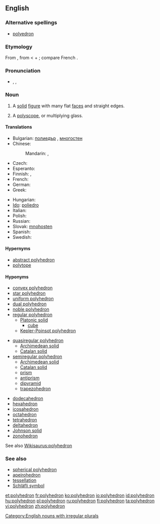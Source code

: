 ==English==
{{wikipedia}}

===Alternative spellings===
* [[polyedron]]

===Etymology===
From {{etyl|NL.}}, from {{etyl|grc|en}} {{term|πολύεδρον|sc=polytonic|tr=poluedron|lang=grc}} < {{term|πολύς|sc=polytonic|tr=polus||many}} + {{term|ἕδρα|sc=polytonic|tr=hedra||seat}}; compare French {{term|polyèdre|lang=fr}}.

===Pronunciation===
* {{a|UK}} {{enPR|pŏlēhē'drən}}, {{IPA|/pɒli'hiːdrən/}}, {{SAMPA|/pQli"hi:dr@n/}}

===Noun===
{{en-noun|polyhedr|a|pl2=polyhedrons}}

# {{geometry}} A [[solid]] [[figure]] with many flat [[face]]s and straight edges.
# {{optics}} A [[polyscope]], or multiplying glass.

====Translations====
{{trans-top|geometry: solid figure}}
* Bulgarian: [[полиедър]] {{m}}, [[многостен]] {{m}}
* Chinese:
*: Mandarin: {{tø|cmn|多面體|sc=Hans}}, {{tø|cmn|多面体  |tr=duōmiàntǐ|sc=Hans}}
* Czech: {{t-|cs|mnohostěn|m}}
* Esperanto: {{t-|eo|pluredro|xs=Esperanto}}
* Finnish: {{t+|fi|monitahokas}},  {{t|fi|polyedri}}
* French: {{t+|fr|polyèdre|m}}
* German: {{t+|de|Polyeder|n}}
* Greek: {{t|el|πολύεδρον|n}}
{{trans-mid}}
* Hungarian: {{t|hu|poliéder}}
* [[Ido]]: [[poliedro]]
* Italian: {{t+|it|poliedro}}
* Polish: {{t+|pl|wielościan|m}}
* Russian: {{t+|ru|многогранник|m|tr=mnogogránnik}}
* Slovak: [[mnohosten]] {{m}}
* Spanish: {{t+|es|poliedro}}
* Swedish: {{t+|sv|polyeder|c}}
{{trans-bottom}}

{{trans-see|polyscope}}

====Hypernyms====
* [[abstract polyhedron]]
* [[polytope]]

====Hyponyms====
{{rel-top3|Hyponyms}}
* [[convex polyhedron]]
* [[star polyhedron]]
* [[uniform polyhedron]]
* [[dual polyhedron]]
* [[noble polyhedron]]
* [[regular polyhedron]]
** [[Platonic solid]]
*** [[cube]]
** [[Kepler-Poinsot polyhedron]]
{{rel-mid3}}
* [[quasiregular polyhedron]]
** [[Archimedean solid]]
** [[Catalan solid]]
* [[semiregular polyhedron]]
** [[Archimedean solid]]
** [[Catalan solid]]
** [[prism]]
** [[antiprism]]
** [[dipyramid]]
** [[trapezohedron]]
{{rel-mid3}}
* [[dodecahedron]]
* [[hexahedron]]
* [[icosahedron]]
* [[octahedron]]
* [[tetrahedron]]
* [[deltahedron]]
* [[Johnson solid]]
* [[zonohedron]]
{{rel-bottom}}
See also [[Wikisaurus:polyhedron]]

===See also===
* [[spherical polyhedron]]
* [[apeirohedron]]
* [[tessellation]]
* [[Schläfli symbol]]

[[Category:English nouns with irregular plurals]]

[[et:polyhedron]]
[[fr:polyhedron]]
[[ko:polyhedron]]
[[io:polyhedron]]
[[id:polyhedron]]
[[hu:polyhedron]]
[[pl:polyhedron]]
[[ru:polyhedron]]
[[fi:polyhedron]]
[[ta:polyhedron]]
[[vi:polyhedron]]
[[zh:polyhedron]]